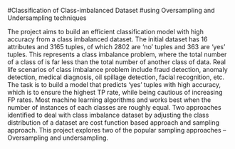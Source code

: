  
 #Classification of Class-imbalanced Dataset
#using Oversampling and Undersampling techniques
 
 
 
 The project aims to build an efficient classification model with high accuracy from a class imbalanced dataset. The initial dataset has 16 attributes and 3165 tuples, of which 2802 are ‘no’ tuples and 363 are ‘yes’ tuples. This represents a class imbalance problem, where the total number of a class of is far less than the total number of another class of data. Real life scenarios of class imbalance problem include fraud detection, anomaly detection, medical diagnosis, oil spillage detection, facial recognition, etc.
The task is to build a model that predicts ‘yes’ tuples with high accuracy, which is to ensure the highest TP rate, while being cautious of increasing FP rates.
Most machine learning algorithms and works best when the number of instances of each classes are roughly equal.
Two approaches identified to deal with class imbalance dataset by adjusting the class distribution of a dataset are cost function based approach and sampling approach. This project explores two of the popular sampling approaches –Oversampling and undersampling.
